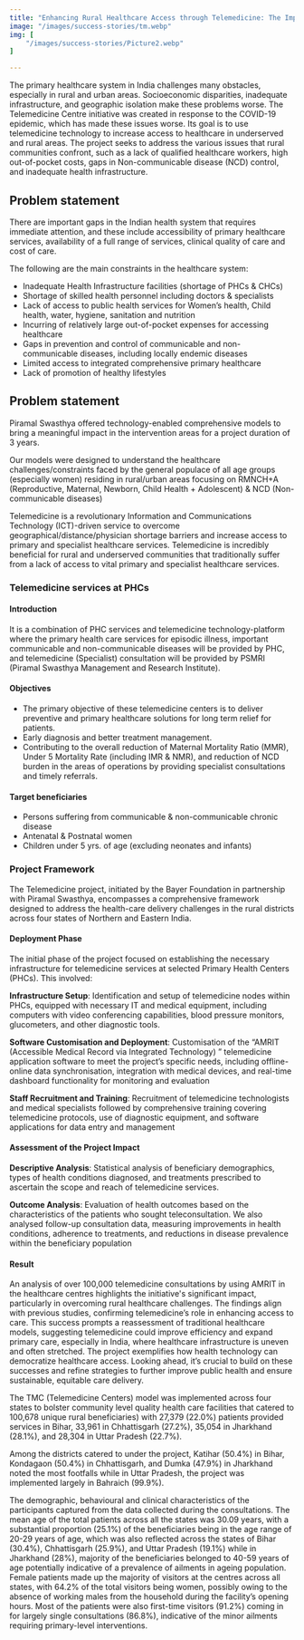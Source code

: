 ```yaml
---
title: "Enhancing Rural Healthcare Access through Telemedicine: The Impact of the Telemedicine Centre Initiative in India"
image: "/images/success-stories/tm.webp"
img: [
    "/images/success-stories/Picture2.webp"
]

---
```


The primary healthcare system in India challenges many obstacles, especially in rural and urban areas. Socioeconomic disparities, inadequate infrastructure, and geographic isolation make these problems worse. The Telemedicine Centre initiative was created in response to the COVID-19 epidemic, which  has made these issues worse. Its goal is to use telemedicine technology to increase access to healthcare in underserved and rural areas. The project seeks to address the various issues that rural communities confront, such as a lack of qualified healthcare workers, high out-of-pocket costs, gaps in Non-communicable disease (NCD)  control, and inadequate health infrastructure.

<strong>
<h2>Problem statement</h2>
</strong>

There are important gaps in the Indian health system that requires immediate attention, and these include accessibility of primary healthcare services, availability of a full range of services, clinical quality of care and cost of care.

The following are the main constraints in the healthcare system:

<ul>
<li>Inadequate Health Infrastructure facilities (shortage of PHCs & CHCs) </li>
<li>Shortage of skilled health personnel including doctors & specialists  </li>
<li>Lack of access to public health services for Women’s health, Child health, water, hygiene, sanitation and nutrition </li>
<li>Incurring of relatively large out-of-pocket expenses for accessing healthcare </li>
<li>Gaps in prevention and control of communicable and non-communicable diseases, including locally endemic diseases </li>
<li>Limited access to integrated comprehensive primary healthcare </li>
<li>Lack of promotion of healthy lifestyles</li>
</ul>

<strong>
<h2>Problem statement</h2>
</strong>

Piramal Swasthya offered   technology-enabled comprehensive models to bring a meaningful impact in the intervention areas for a project duration of 3 years.

Our models   were designed to understand the healthcare challenges/constraints faced by the general populace of all age groups (especially women) residing in rural/urban areas focusing on RMNCH+A (Reproductive, Maternal, Newborn, Child Health + Adolescent) & NCD (Non-communicable diseases)

Telemedicine is a revolutionary Information and Communications Technology (ICT)-driven service to overcome geographical/distance/physician shortage barriers and increase access to primary and specialist healthcare services. Telemedicine is incredibly beneficial for rural and underserved communities that traditionally suffer from a lack of access to vital primary and specialist healthcare services.

<strong>
<h3>Telemedicine services at PHCs</h3>
</strong>

<h4>Introduction</h4>

It is a combination of PHC services and telemedicine technology-platform  where the primary health care services for episodic illness, important communicable and non-communicable diseases will be provided by PHC, and telemedicine (Specialist) consultation will be provided by PSMRI (Piramal Swasthya Management and Research Institute).

<h4>Objectives</h4>
<ul>
<li>The primary objective of these telemedicine centers is to deliver preventive and primary healthcare solutions for long term relief for patients.</li>
<li>Early diagnosis and better treatment management.</li>
<li>Contributing to the overall reduction of Maternal Mortality Ratio (MMR), Under 5 Mortality Rate (including IMR & NMR), and reduction of NCD burden in the areas of operations by providing specialist consultations and timely referrals.</li>
</ul>

<h4>Target beneficiaries</h4>
<ul>
<li>Persons suffering from communicable & non-communicable chronic disease</li>
<li>Antenatal & Postnatal women</li>
<li>Children under 5 yrs. of age (excluding neonates and infants)</li>
</ul>

<strong>
<h3>Project Framework</h3>
</strong>

The Telemedicine project, initiated by the Bayer Foundation in partnership with Piramal Swasthya, encompasses a comprehensive framework designed to address the health-care delivery challenges in the rural districts across four states of Northern and Eastern India.

<h4>Deployment Phase </h4>

The initial phase of the project focused on establishing the necessary infrastructure for telemedicine services at selected Primary Health Centers (PHCs). This involved:

<strong>Infrastructure Setup</strong>: Identification and setup of telemedicine nodes within PHCs, equipped with necessary IT and medical equipment, including computers with video conferencing capabilities, blood pressure monitors, glucometers, and other diagnostic tools.

<strong>Software Customisation and Deployment</strong>: Customisation of the “AMRIT (Accessible Medical Record via Integrated Technology) ” telemedicine application software to meet the project’s specific needs, including offline-online data synchronisation, integration with medical devices, and real-time dashboard functionality for monitoring and evaluation

<strong>Staff Recruitment and Training</strong>: Recruitment of telemedicine technologists and medical specialists followed by comprehensive training covering telemedicine protocols, use of diagnostic equipment, and software applications for data entry and management

<h4>Assessment of the Project Impact</h4>

<strong>Descriptive Analysis</strong>: Statistical analysis of beneficiary demographics, types of health conditions diagnosed, and treatments prescribed to ascertain the scope and reach of telemedicine services.

<strong>Outcome Analysis</strong>: Evaluation of health outcomes based on the characteristics of the patients who sought teleconsultation. We also analysed follow-up consultation data, measuring improvements in health conditions, adherence to treatments, and reductions in disease prevalence within the beneficiary population

<h4>Result</h4>

An analysis of over 100,000 telemedicine consultations by using AMRIT in the healthcare centres highlights the initiative's significant impact, particularly in overcoming rural healthcare challenges. The findings align with previous studies, confirming telemedicine’s role in enhancing access to care. This success prompts a reassessment of traditional healthcare models, suggesting telemedicine could improve efficiency and expand primary care, especially in India, where healthcare infrastructure is uneven and often stretched. The project exemplifies how health technology can democratize healthcare access. Looking ahead, it’s crucial to build on these successes and refine strategies to further improve public health and ensure sustainable, equitable care delivery.

The TMC (Telemedicine Centers)   model was implemented across four states to bolster community level quality health care facilities that catered to 100,678 unique rural beneficiaries) with 27,379 (22.0%) patients provided services in Bihar, 33,961 in Chhattisgarh (27.2%), 35,054 in Jharkhand (28.1%), and 28,304 in Uttar Pradesh (22.7%).

Among the districts catered to under the project, Katihar (50.4%) in Bihar, Kondagaon (50.4%) in Chhattisgarh, and Dumka (47.9%) in Jharkhand noted the most footfalls while in Uttar Pradesh, the project was implemented largely in Bahraich (99.9%).

The demographic, behavioural and clinical characteristics of the participants captured from the data collected during the consultations. The mean age of the total patients across all the states was 30.09 years, with a substantial proportion (25.1%) of the beneficiaries being in the age range of 20-29 years of age, which was also reflected across the states of Bihar (30.4%), Chhattisgarh (25.9%), and Uttar Pradesh (19.1%) while in Jharkhand (28%), majority of the beneficiaries belonged to 40-59 years of age potentially indicative of a prevalence of ailments in ageing population. Female patients made up the majority of visitors at the centres across all states, with 64.2% of the total visitors being women, possibly owing to the absence of working males from the household during the facility’s opening hours. Most of the patients were also first-time visitors (91.2%) coming in for largely single consultations (86.8%), indicative of the minor ailments requiring primary-level interventions.
